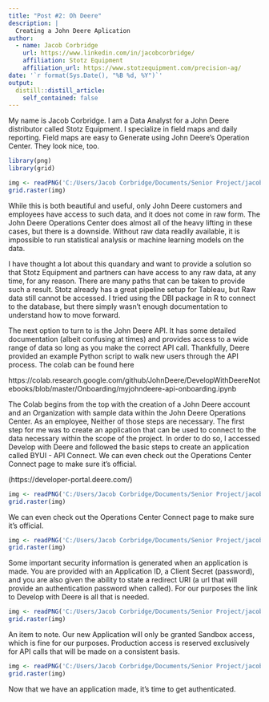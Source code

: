 ```yaml
---
title: "Post #2: Oh Deere"
description: |
  Creating a John Deere Aplication
author:
  - name: Jacob Corbridge
    url: https://www.linkedin.com/in/jacobcorbridge/
    affiliation: Stotz Equipment
    affiliation_url: https://www.stotzequipment.com/precision-ag/
date: '`r format(Sys.Date(), "%B %d, %Y")`'
output:
  distill::distill_article:
    self_contained: false
---
```


My name is Jacob Corbridge. I am a Data Analyst for a John Deere distributor called Stotz Equipment. I specialize in field maps and daily reporting. Field maps are easy to Generate using John Deere's Operation Center. They look nice, too. 

```r
library(png)
library(grid)

```


```r
img <- readPNG('C:/Users/Jacob Corbridge/Documents/Senior Project/jacobcorbridge97.github.io/Project_Photos/field3.png')
grid.raster(img)
```


While this is both beautiful and useful, only John Deere customers and employees have access to such data, and it does not come in raw form. The John Deere Operations Center does almost all of the heavy lifting in these cases, but there is a downside. Without raw data readily available, it is impossible to run statistical analysis or machine learning models on the data. 

I have thought a lot about this quandary and want to provide a solution so that Stotz Equipment and partners can have access to any raw data, at any time, for any reason. There are many paths that can be taken to provide such a result. Stotz already has a great pipeline setup for Tableau, but Raw data still cannot be accessed. I tried using the DBI package in R to connect to the database, but there simply wasn't enough documentation to understand how to move forward. 

The next option to turn to is the John Deere API. It has some detailed documentation (albeit confusing at times) and provides access to a wide range of data so long as you make the correct API call. Thankfully, Deere provided an example Python script to walk new users through the API process.
The colab can be found here 

https://colab.research.google.com/github/JohnDeere/DevelopWithDeereNotebooks/blob/master/Onboarding/myjohndeere-api-onboarding.ipynb

The Colab begins from the top with the creation of a John Deere account and an Organization with sample data within the John Deere Operations Center. As an employee, Neither of those steps are necessary. The first step for me was to create an application that can be used to connect to the data necessary within the scope of the project. In order to do so, I accessed Develop with Deere and followed the basic steps to create an application called BYUI - API Connect. We can even check out the Operations Center Connect page to make sure it's official.

(https://developer-portal.deere.com/) 

```r
img <- readPNG('C:/Users/Jacob Corbridge/Documents/Senior Project/jacobcorbridge97.github.io/Project_Photos/application_front.png')
grid.raster(img)
```

We can even check out the Operations Center Connect page to make sure it's official.

```r
img <- readPNG('C:/Users/Jacob Corbridge/Documents/Senior Project/jacobcorbridge97.github.io/Project_Photos/connections.png')
grid.raster(img)
```


Some important security information is generated when an application is made. You are provided with an Application ID, a Client Secret (password), and you are also given the ability to state a redirect URI (a url that will provide an authentication password when called). For our purposes the link to Develop with Deere is all that is needed. 

```r
img <- readPNG('C:/Users/Jacob Corbridge/Documents/Senior Project/jacobcorbridge97.github.io/Project_Photos/security2.png')
grid.raster(img)
```


An item to note. Our new Application will only be granted Sandbox access, which is fine for our purposes. Production access is reserved exclusively for API calls that will be made on a consistent basis.  

```r
img <- readPNG('C:/Users/Jacob Corbridge/Documents/Senior Project/jacobcorbridge97.github.io/Project_Photos/sandbox.png')
grid.raster(img)
```


Now that we have an application made, it's time to get authenticated.




